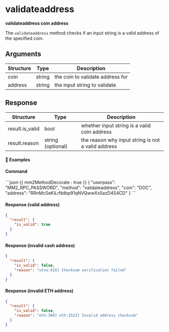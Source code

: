 
# validateaddress

**validateaddress coin address**

The `validateaddress` method checks if an input string is a valid address of the specified coin.

## Arguments

| Structure | Type   | Description                      |
| --------- | ------ | -------------------------------- |
| coin      | string | the coin to validate address for |
| address   | string | the input string to validate     |

## Response

| Structure       | Type              | Description                                        |
| --------------- | ----------------- | -------------------------------------------------- |
| result.is_valid | bool              | whether input string is a valid coin address       |
| result.reason   | string (optional) | the reason why input string is not a valid address |

#### 📌 Examples

#### Command

<CodeGroup title="" tag="POST" label="validateaddress">
```json {{ mm2MethodDecorate : true }}
{
  "userpass": "MM2_RPC_PASSWORD",
  "method": "validateaddress",
  "coin": "DOC",
  "address": "RRnMcSeKiLrNdbp91qNVQwwXx5azD4S4CD"
}
```
</CodeGroup>


<CollapsibleSection expandedText='Hide Response' collapsedText='Show Response'>

#### Response (valid address)

```json
{
  "result": {
    "is_valid": true
  }
}
```

#### Response (invalid cash address)

```json
{
  "result": {
    "is_valid": false,
    "reason": "utxo:415] Checksum verification failed"
  }
}
```

#### Response (invalid ETH address)

```json
{
  "result": {
    "is_valid": false,
    "reason": "eth:360] eth:2522] Invalid address checksum"
  }
}
```

</CollapsibleSection>
